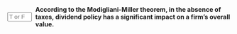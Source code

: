 ::: {.question-block}

<form onsubmit="event.preventDefault(); checkAnswerBox('module10_tf_q7','F')" style="display: flex; align-items: center; gap: 8px;">
  <input type="text" id="module10_tf_q7" name="module10_tf_q7" maxlength="1" placeholder="T or F" style="width: 55px;" data-correct-answer="F" /> 
  <label for="module10_tf_q7"><strong>According to the Modigliani-Miller theorem, in the absence of taxes, dividend policy has a significant impact on a firm's overall value.</strong></label>
</form>

<div id="feedback-module10_tf_q7" class="feedback" data-status="" style="display:none;">
FALSE.  With perfect markets and no taxes, dividend policy is irrelevant to firm value.
</div>

:::
